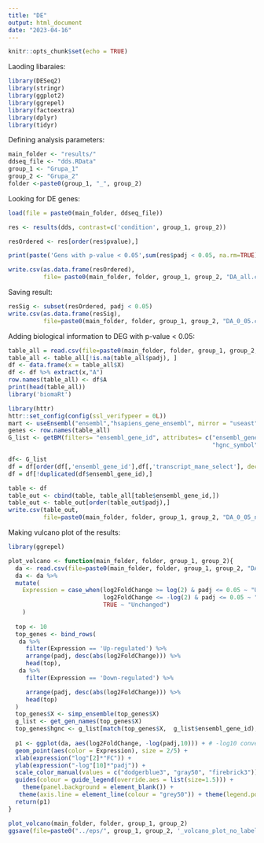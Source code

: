 ```yaml
---
title: "DE"
output: html_document
date: "2023-04-16"
---
```


```r
knitr::opts_chunk$set(echo = TRUE)
```

Laoding libaraies:

```r
library(DESeq2)
library(stringr)
library(ggplot2)
library(ggrepel)
library(factoextra)
library(dplyr)
library(tidyr)
```

Defining analysis parameters:

```r
main_folder <- "results/"
ddseq_file <- "dds.RData"
group_1 <- "Grupa_1"
group_2 <- "Grupa_2"
folder <-paste0(group_1, "_", group_2)
```

Looking for DE genes:

```r


load(file = paste0(main_folder, ddseq_file))

res <- results(dds, contrast=c('condition', group_1, group_2))

resOrdered <- res[order(res$pvalue),]

print(paste('Gens with p-value < 0.05',sum(res$padj < 0.05, na.rm=TRUE)))

write.csv(as.data.frame(resOrdered), 
          file= paste0(main_folder, folder, group_1, group_2, "DA_all.csv"))
```

Saving result:

```r
resSig <- subset(resOrdered, padj < 0.05)
write.csv(as.data.frame(resSig), 
          file=paste0(main_folder, folder, group_1, group_2, "DA_0_05.csv"))


```

Adding biological information to DEG with p-value < 0.05:

```r
table_all = read.csv(file=paste0(main_folder, folder, group_1, group_2, "DA_0_05.csv"))
table_all <- table_all[!is.na(table_all$padj), ]
df <- data.frame(x = table_all$X)
df <- df %>% extract(x,"A")
row.names(table_all) <- df$A
print(head(table_all))
library('biomaRt')

library(httr)
httr::set_config(config(ssl_verifypeer = 0L))
mart <- useEnsembl("ensembl","hsapiens_gene_ensembl", mirror = "useast")
genes <- row.names(table_all)
G_list <- getBM(filters= "ensembl_gene_id", attributes= c("ensembl_gene_id",
                                                          "hgnc_symbol", "description", 'transcript_mane_select'),values=genes,mart= mart)

df<- G_list
df = df[order(df[,'ensembl_gene_id'],df[,'transcript_mane_select'], decreasing = TRUE),]
df = df[!duplicated(df$ensembl_gene_id),]

table <- df
table_out <- cbind(table, table_all[table$ensembl_gene_id,])
table_out <- table_out[order(table_out$padj),]
write.csv(table_out, 
          file=paste0(main_folder, folder, group_1, group_2, "DA_0_05_names_ref_seq.csv"))
```

Making vulcano plot of the results:

```r
library(ggrepel)

plot_volcano <- function(main_folder, folder, group_1, group_2){
  da <- read.csv(file=paste0(main_folder, folder, group_1, group_2, "DA_all.csv"))
  da <- da %>% 
  mutate(
    Expression = case_when(log2FoldChange >= log(2) & padj <= 0.05 ~ "Up-regulated",
                           log2FoldChange <= -log(2) & padj <= 0.05 ~ "Down-regulated",
                           TRUE ~ "Unchanged")
    )
  
  top <- 10
  top_genes <- bind_rows(
   da %>%
     filter(Expression == 'Up-regulated') %>%
     arrange(padj, desc(abs(log2FoldChange))) %>%
     head(top),
   da %>%
     filter(Expression == 'Down-regulated') %>%

     arrange(padj, desc(abs(log2FoldChange))) %>%
     head(top)
  )
  top_genes$X <- simp_ensemble(top_genes$X)
  g_list <- get_gen_names(top_genes$X)
  top_genes$hgnc <- g_list[match(top_genes$X,  g_list$ensembl_gene_id), 'hgnc_symbol']
  
  p1 <- ggplot(da, aes(log2FoldChange, -log(padj,10))) + # -log10 conversion  
  geom_point(aes(color = Expression), size = 2/5) +
  xlab(expression("log"[2]*"FC")) + 
  ylab(expression("-log"[10]*"padj")) +
  scale_color_manual(values = c("dodgerblue3", "gray50", "firebrick3")) +
  guides(colour = guide_legend(override.aes = list(size=1.5))) +
    theme(panel.background = element_blank()) +
   theme(axis.line = element_line(colour = "grey50")) + theme(legend.position="none")
  return(p1)
}
```

```r
plot_volcano(main_folder, folder, group_1, group_2)
ggsave(file=paste0("../eps/", group_1, group_2, '_volcano_plot_no_label.eps'), width = 6, height = 4)
```

